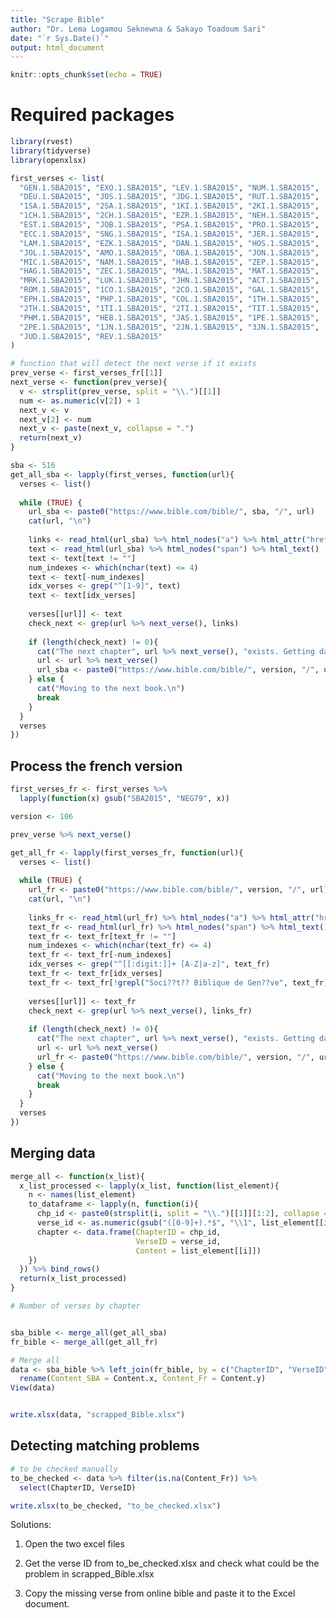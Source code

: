 ```yaml
---
title: "Scrape Bible"
author: "Dr. Lema Logamou Seknewna & Sakayo Toadoum Sari"
date: "`r Sys.Date()`"
output: html_document
---
```


```r
knitr::opts_chunk$set(echo = TRUE)
```


# Required packages
```r
library(rvest)
library(tidyverse)
library(openxlsx)
```


```r
first_verses <- list(
  "GEN.1.SBA2015", "EXO.1.SBA2015", "LEV.1.SBA2015", "NUM.1.SBA2015",
  "DEU.1.SBA2015", "JOS.1.SBA2015", "JDG.1.SBA2015", "RUT.1.SBA2015",
  "1SA.1.SBA2015", "2SA.1.SBA2015", "1KI.1.SBA2015", "2KI.1.SBA2015",
  "1CH.1.SBA2015", "2CH.1.SBA2015", "EZR.1.SBA2015", "NEH.1.SBA2015",
  "EST.1.SBA2015", "JOB.1.SBA2015", "PSA.1.SBA2015", "PRO.1.SBA2015",
  "ECC.1.SBA2015", "SNG.1.SBA2015", "ISA.1.SBA2015", "JER.1.SBA2015",
  "LAM.1.SBA2015", "EZK.1.SBA2015", "DAN.1.SBA2015", "HOS.1.SBA2015",
  "JOL.1.SBA2015", "AMO.1.SBA2015", "OBA.1.SBA2015", "JON.1.SBA2015",
  "MIC.1.SBA2015", "NAM.1.SBA2015", "HAB.1.SBA2015", "ZEP.1.SBA2015",
  "HAG.1.SBA2015", "ZEC.1.SBA2015", "MAL.1.SBA2015", "MAT.1.SBA2015",
  "MRK.1.SBA2015", "LUK.1.SBA2015", "JHN.1.SBA2015", "ACT.1.SBA2015",
  "ROM.1.SBA2015", "1CO.1.SBA2015", "2CO.1.SBA2015", "GAL.1.SBA2015",
  "EPH.1.SBA2015", "PHP.1.SBA2015", "COL.1.SBA2015", "1TH.1.SBA2015",
  "2TH.1.SBA2015", "1TI.1.SBA2015", "2TI.1.SBA2015", "TIT.1.SBA2015",
  "PHM.1.SBA2015", "HEB.1.SBA2015", "JAS.1.SBA2015", "1PE.1.SBA2015",
  "2PE.1.SBA2015", "1JN.1.SBA2015", "2JN.1.SBA2015", "3JN.1.SBA2015",
  "JUD.1.SBA2015", "REV.1.SBA2015"
)

# function that will detect the next verse if it exists
prev_verse <- first_verses_fr[[1]]
next_verse <- function(prev_verse){
  v <- strsplit(prev_verse, split = "\\.")[[1]]
  num <- as.numeric(v[2]) + 1
  next_v <- v
  next_v[2] <- num
  next_v <- paste(next_v, collapse = ".")
  return(next_v)
}

sba <- 516
get_all_sba <- lapply(first_verses, function(url){
  verses <- list()
  
  while (TRUE) {
    url_sba <- paste0("https://www.bible.com/bible/", sba, "/", url)
    cat(url, "\n")
  
    links <- read_html(url_sba) %>% html_nodes("a") %>% html_attr("href")
    text <- read_html(url_sba) %>% html_nodes("span") %>% html_text()
    text <- text[text != ""]
    num_indexes <- which(nchar(text) <= 4)
    text <- text[-num_indexes]
    idx_verses <- grep("^[1-9]", text)
    text <- text[idx_verses]
    
    verses[[url]] <- text
    check_next <- grep(url %>% next_verse(), links)
    
    if (length(check_next) != 0){
      cat("The next chapter", url %>% next_verse(), "exists. Getting data ...\n")
      url <- url %>% next_verse()
      url_sba <- paste0("https://www.bible.com/bible/", version, "/", url)
    } else {
      cat("Moving to the next book.\n")
      break
    }
  }
  verses
})
```


## Process the french version
```r
first_verses_fr <- first_verses %>% 
  lapply(function(x) gsub("SBA2015", "NEG79", x))

version <- 106

prev_verse %>% next_verse()

get_all_fr <- lapply(first_verses_fr, function(url){
  verses <- list()
  
  while (TRUE) {
    url_fr <- paste0("https://www.bible.com/bible/", version, "/", url)
    cat(url, "\n")
  
    links_fr <- read_html(url_fr) %>% html_nodes("a") %>% html_attr("href")
    text_fr <- read_html(url_fr) %>% html_nodes("span") %>% html_text()
    text_fr <- text_fr[text_fr != ""]
    num_indexes <- which(nchar(text_fr) <= 4)
    text_fr <- text_fr[-num_indexes]
    idx_verses <- grep("^[[:digit:]]+ [A-Z|a-z]", text_fr)
    text_fr <- text_fr[idx_verses]
    text_fr <- text_fr[!grepl("Soci??t?? Biblique de Gen??ve", text_fr)]
    
    verses[[url]] <- text_fr
    check_next <- grep(url %>% next_verse(), links_fr)
    
    if (length(check_next) != 0){
      cat("The next chapter", url %>% next_verse(), "exists. Getting data ...\n")
      url <- url %>% next_verse()
      url_fr <- paste0("https://www.bible.com/bible/", version, "/", url)
    } else {
      cat("Moving to the next book.\n")
      break
    }
  }
  verses
})
```


## Merging data
```r
merge_all <- function(x_list){
  x_list_processed <- lapply(x_list, function(list_element){
    n <- names(list_element)
    to_dataframe <- lapply(n, function(i){
      chp_id <- paste0(strsplit(i, split = "\\.")[[1]][1:2], collapse = ".")
      verse_id <- as.numeric(gsub("([0-9]+).*$", "\\1", list_element[[i]]))
      chapter <- data.frame(ChapterID = chp_id, 
                            VerseID = verse_id,
                            Content = list_element[[i]])
    })
  }) %>% bind_rows()
  return(x_list_processed)
}

# Number of verses by chapter


sba_bible <- merge_all(get_all_sba)
fr_bible <- merge_all(get_all_fr)

# Merge all
data <- sba_bible %>% left_join(fr_bible, by = c("ChapterID", "VerseID")) %>% 
  rename(Content_SBA = Content.x, Content_Fr = Content.y)
View(data)


write.xlsx(data, "scrapped_Bible.xlsx")
```


## Detecting matching problems
```r
# to be checked manually
to_be_checked <- data %>% filter(is.na(Content_Fr)) %>% 
  select(ChapterID, VerseID)

write.xlsx(to_be_checked, "to_be_checked.xlsx")
```

Solutions:

1. Open the two excel files 

2. Get the verse ID from to_be_checked.xlsx and check what could be the problem in scrapped_Bible.xlsx

3. Copy the missing verse from online bible and paste it to the Excel document.